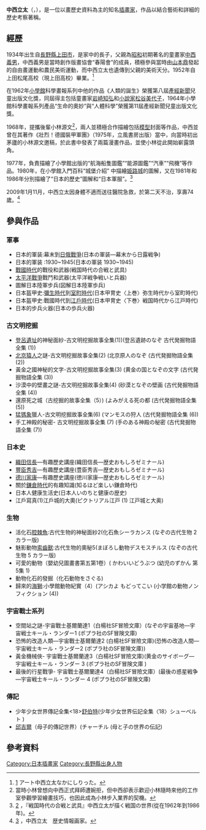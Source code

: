 {{Multiple issues|
{{citation style|time=2020-12-01}}
{{copyedit|time=2020-12-01}}
{{Refimprove|time=2020-12-05T07:36:05+00:00}}
}}
'''中西立太'''（{{jpn|kn=なかにし りった}}，{{bd|1934年|3月18日|2009年|1月11日|}}），是一位以畫歷史資料為主的知名[[插畫家|插畫家]]，作品以結合藝術和詳細的歷史考察著稱。

==經歷==
1934年出生自[[長野縣|長野縣]][[上田市|上田市]]，是家中的長子，父親為[[昭和|昭和]]初期著名的童畫家[[中西義男|中西義男]]，中西義男是當時創作版畫協會“春陽會”的成員，積極參與當時由[[山本鼎|山本鼎]]發起的自由畫運動和農民美術運動，而中西立太也遺傳到父親的美術天分。1952年自上田松尾高校（現上田高校）畢業。<ref>[http://d.hatena.ne.jp/keyword/%C3%E6%C0%BE%CE%A9%C2%C0] {{Wayback|url=http://d.hatena.ne.jp/keyword/%C3%E6%C0%BE%CE%A9%C2%C0 |date=20190221030203 }}アート中西立太なかにしりった。</ref>

在1962年[[小學館|小學館]]科學畫報系列中他的作品《人類的誕生》榮獲第八屆[[產經新聞|產經新聞]]兒童出版文化獎，同屆得主包括童畫家[[岩崎知弘|岩崎知弘]]和[[小說家|小說家]][[松谷美代子|松谷美代子]]，1964年小學館科學畫報系列產品“生命的奧妙”與“人體科學”榮獲第11屆產經新聞兒童出版文化獎。

1968年，提攜後輩小林源文<ref>當時小林曾想向中西正式拜師遭婉拒，但中西卻表示歡迎小林隨時來他的工作室參觀學習繪畫技巧，也因此成為小林步入業界的契機。</ref>，兩人並積極合作描繪包括[[模型|模型]]封面等作品，中西並曾在其著作《壯烈！德國裝甲軍團》（1975年，立風書房出版）當中，向當時初出茅廬的小林源文邀稿，於此書中發表了兩篇漫畫作品，並使小林從此開始嶄露頭角。

1977年，負責描繪了小學館出版的“航海船隻圖鑑”“能源圖鑑”“汽車”“飛機”等作品。1980年，在小學館入門百科“城堡介紹”
中描繪[[姫路城|姫路城]]的圖解，又在1981年和1986年分別描繪了“日本的歷史”圖解和“日本軍服”。<ref>[http://www.genbun.net/gallery/pen/sengoku/index.html] {{Wayback|url=http://www.genbun.net/gallery/pen/sengoku/index.html |date=20160305122408 }}，『戦国時代の合戦と武具』中西立太が描く戦国の世界(從在1962年到1986年)。</ref>

2009年1月11月，中西立太因身體不適而送往醫院急救，於第二天不治，享壽74歲。<ref>[http://www.tamagawa.ac.jp/SISETU/kyouken/nakanishiritta.html] {{Wayback|url=http://www.tamagawa.ac.jp/SISETU/kyouken/nakanishiritta.html |date=20170907165641 }}，中西立太　歴史情報画家。</ref>

==參與作品==
===軍事===
*日本的軍装:幕末到[[日俄戰爭|日俄戰爭]](日本の軍装―幕末から日露戦争)
*日本的軍装 :1930~1945(日本の軍装 1930~1945)
*[[戰國時代_(日本)|戰國時代]]的戰役和武器(戦国時代の合戦と武具)
*[[太平洋戰爭|太平洋戰爭]]戰鬥和武器(太平洋戦争戦いと兵器)
*圖解日本陸軍步兵(図解日本陸軍歩兵)
*日本盔甲史:[[彌生時代|彌生時代]]到[[室町時代|室町時代]](日本甲冑史〈上巻〉弥生時代から室町時代)
*日本盔甲史:戰國時代到[[江戶時代|江戶時代]](日本甲冑史〈下巻〉戦国時代から江戸時代)
*日本的步兵火器(日本の歩兵火器)

===古文明挖掘===
*[[登呂遺址|登呂遺址]]的神秘面紗-古文明挖掘故事全集(1))(登呂遺跡のなぞ 古代発掘物語全集 (1))
*[[北京猿人|北京猿人]]之謎-古文明挖掘故事全集(2)       (北京原人のなぞ (古代発掘物語全集 (2))
*黃金之國神秘的文字-古文明挖掘故事全集(3) (黄金の国となぞの文字 (古代発掘物語全集 (3))
*沙漠中的壁畫之謎-古文明挖掘故事全集(4)   (砂漠となぞの壁画 (古代発掘物語全集 (4))
*還原死之城（古挖掘的故事全集（5）)       (よみがえる死の都 (古代発掘物語全集 (5))
*[[猛獁象|猛獁象]]獵人-古文明挖掘故事全集(6)         (マンモスの狩人 (古代発掘物語全集 (6))
*手工神殿的秘密- 古文明挖掘故事全集 (7)   (手のある神殿の秘密 (古代発掘物語全集 (7))

===日本史===
*[[織田信長|織田信長]]―有趣歷史講座(織田信長―歴史おもしろゼミナール)
*[[豐臣秀吉|豐臣秀吉]]―有趣歷史講座(豊臣秀吉―歴史おもしろゼミナール)
*[[德川家康|德川家康]]―有趣歷史講座(徳川家康―歴史おもしろゼミナール)
*關於[[鎌倉時代|鎌倉時代]]的有趣知識(知るほど楽しい鎌倉時代)
*日本人健康生活史(日本人いのちと健康の歴史)
*江戶寫真(1)江戶城的大奧(ピクトリアル江戸 (1) 江戸城と大奥)

===生物===
*活化石[[腔棘魚|腔棘魚]]:古代生物的神秘面紗2(化石魚シーラカンス (なぞの古代生物 2 カラー版)
*魅影動物[[索齒獸|索齒獸]]:古代生物的奧秘5(まぼろし動物デスモスチルス (なぞの古代生物 5 カラー版)
*可愛的動物（嬰幼兒圖畫書第五第1卷）( かわいいどうぶつ (幼児のずかん 第 5集 1)
*動物化石的發掘（化石動物をさぐる)
*歸來的[[海獅|海獅]]:小學館動物紀實（4）(アシカよ もどってこい (小学館の動物ノンフィクション (4))

===宇宙戰士系列===
*空間站之謎-宇宙戰士基爾蘭達1（白楊社SF冒險文庫）(なぞの宇宙基地―宇宙戦士キール・ランダー1  (ポプラ社のSF冒険文庫)
*恐怖的改造人類―宇宙戰士基爾蘭達2 (白楊社SF冒險文庫)(恐怖の改造人間―宇宙戦士キール・ランダー2 (ポプラ社のSF冒険文庫))
*黃金機械俠- 宇宙戰士基爾蘭達3（白楊社SF冒險文庫)(黄金のサイボーグ―宇宙戦士キール・ランダー 3 (ポプラ社のSF冒険文庫 )
*最後的行星戰爭- 宇宙戰士基爾蘭達4（白楊社SF冒險文庫）(最後の惑星戦争―宇宙戦士キール・ランダー 4 (ポプラ社のSF冒険文庫)

===傳記===
*少年少女世界傳記全集<18>[[舒伯特|舒伯特]](少年少女世界伝記全集〈18〉シューベルト )
*[[邱吉爾|邱吉爾]]（母子的傳記世界）(チャーチル (母と子の世界の伝記)

==參考資料==
{{refs}}

{{normdaten}}
{{DEFAULTSORT:nakanishi ritta}}
[[Category:日本插畫家|Category:日本插畫家]]
[[Category:長野縣出身人物|Category:長野縣出身人物]]